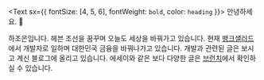 <Text sx={{ fontSize: [4, 5, 6], fontWeight: `bold`, color: `heading` }}>
  안녕하세요. 👋
</Text>

하조은입니다. 헤븐 조선을 꿈꾸며 오늘도 세상을 바꿔가고 있습니다. 현재 [뱅크샐러드](https://rainist.com/)에서 개발자로 일하며 대한민국 금융을 바꿔나가고 있습니다. 개발과 관련된 글은 보시고 계신 블로그에 올리고 있습니다. 에세이와 같은 보다 다양한 글은 [브런치](https://brunch.co.kr/@joeun)에서 확인하실 수 있습니다.
